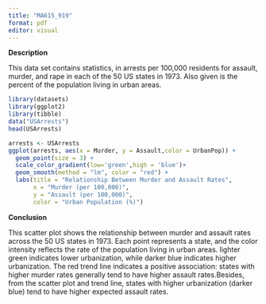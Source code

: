 ```yaml
---
title: "MA615_919"
format: pdf
editor: visual
---
```

**Description**

This data set contains statistics, in arrests per 100,000 residents for assault, murder, and rape in each of the 50 US states in 1973. Also given is the percent of the population living in urban areas.

```r
library(datasets)
library(ggplot2)
library(tibble)
data("USArrests")
head(USArrests)
```

```r
arrests <- USArrests
ggplot(arrests, aes(x = Murder, y = Assault,color = UrbanPop)) +
  geom_point(size = 3) +
  scale_color_gradient(low='green',high = 'blue')+
  geom_smooth(method = "lm", color = "red") +
  labs(title = "Relationship Between Murder and Assault Rates",
       x = "Murder (per 100,000)",
       y = "Assault (per 100,000)",
       color = "Urban Population (%)")
```

**Conclusion**

This scatter plot shows the relationship between murder and assault rates across the 50 US states in 1973. Each point represents a state, and the color intensity reflects the rate of the population living in urban areas. lighter green indicates lower urbanization, while darker blue indicates higher urbanization. The red trend line indicates a positive association: states with higher murder rates generally tend to have higher assault rates.Besides, from the scatter plot and trend line, states with higher urbanization (darker blue) tend to have higher expected assault rates.
